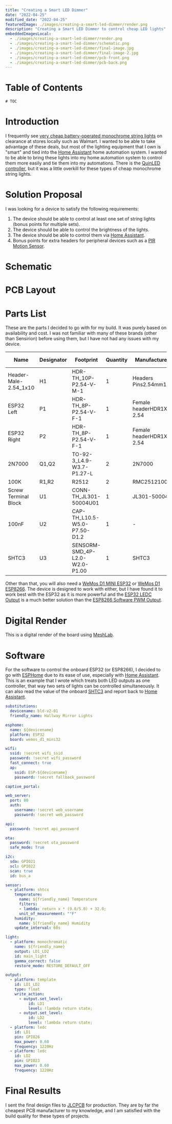 ```yaml
---
title: "Creating a Smart LED Dimmer"
date: "2022-04-25"
modified_date: "2022-04-25"
featuredImage: ./images/creating-a-smart-led-dimmer/render.png
description: "Creating a Smart LED Dimmer to control cheap LED lights"
embeddedImagesLocal:
  - ./images/creating-a-smart-led-dimmer/render.png
  - ./images/creating-a-smart-led-dimmer/schematic.png
  - ./images/creating-a-smart-led-dimmer/final-image.jpg
  - ./images/creating-a-smart-led-dimmer/final-image-2.jpg
  - ./images/creating-a-smart-led-dimmer/pcb-front.png
  - ./images/creating-a-smart-led-dimmer/pcb-back.png
---
```


# Table of Contents
```toc
# TOC
```

# Introduction
I frequently see [very cheap battery-operated monochrome string lights](https://www.walmart.com/ip/859641125) on clearance at stores locally such as Walmart. I wanted to be able to take advantage of these deals, but most of the lighting equipment that I own is "smart" and tied into the [Home Assistant](https://home-assistant.io/) home automation system. I wanted to be able to bring these lights into my home automation system to control them more easily and tie them into my automations. There is the [QuinLED controller](https://quinled.info/), but it was a little overkill for these types of cheap monochrome string lights.

# Solution Proposal
I was looking for a device to satisfy the following requirements:
1. The device should be able to control at least one set of string lights (bonus points for multiple sets).
2. The device should be able to control the brightness of the lights.
3. The device should be able to control them via [Home Assistant](https://home-assistant.io/).
4. Bonus points for extra headers for peripheral devices such as a [PIR Motion Sensor](https://esphome.io/cookbook/pir.html).

# Schematic
<GatsbyImage className="object-scale-down rounded-lg" alt="Smart LED Dimmer Schematic" image={getImage(props.localImages[1])} />

# PCB Layout
<div class="flex flow-row gap-4">
  <GatsbyImage className="object-scale-down h-1/2 w-1/2 rounded-lg" alt="Smart LED Dimmer PCB Layout Front" image={getImage(props.localImages[4])} />
  <GatsbyImage className="object-scale-down h-1/2 w-1/2 rounded-lg" alt="Smart LED Dimmer PCB Layout Back" image={getImage(props.localImages[5])} />
</div>

# Parts List
These are the parts I decided to go with for my build. It was purely based on availability and cost. I was not familiar with many of these brands (other than Sensirion) before using them, but I have not had any issues with my device.

|Name                 |Designator|Footprint                     |Quantity|Manufacturer Part       |Manufacturer|Supplier|Supplier Part|
|---------------------|----------|------------------------------|--------|------------------------|------------|--------|-------------|
|Header-Male-2.54_1x10|H1        |HDR-TH_10P-P2.54-V-M-1        |1       |Headers Pins2.54mm1*10P |            |LCSC    |C57369       |
|ESP32 Left           |P1        |HDR-TH_8P-P2.54-V-F-1         |1       |Female headerHDR1X8-2.54|BOOMELE     |LCSC    |C27438       |
|ESP32 Right          |P2        |HDR-TH_8P-P2.54-V-F-1         |1       |Female headerHDR1X8-2.54|BOOMELE     |LCSC    |C27438       |
|2N7000               |Q1,Q2     |TO-92-3_L4.9-W3.7-P1.27-L     |2       |2N7000                  |CJ          |LCSC    |C9114        |
|100K                 |R1,R2     |R2512                         |2       |RMC2512100K1%N          |Tyohm       |LCSC    |C269364      |
|Screw Terminal Block |U1        |CONN-TH_JL301-50004U01        |1       |JL301-50004U01          |JILN(锦凌)  |LCSC    |C1509680     |
|100nF                |U2        |CAP-TH_L10.5-W5.0-P7.50-D1.2  |1       |-                       |Tongfeng    |LCSC    |C281835      |
|SHTC3                |U3        |SENSORM-SMD_4P-L2.0-W2.0-P1.00|1       |SHTC3                   |Sensirion   |LCSC    |C194656      |

Other than that, you will also need a [WeMos D1 MINI ESP32](https://docs.platformio.org/en/stable/boards/espressif32/wemos_d1_mini32.html) or [WeMos D1 ESP8266](https://www.wemos.cc/en/latest/d1/d1_mini.html). The device is designed to work with either, but I have found it to work best with the ESP32 as it is more powerful and the [ESP32 LEDC Output](https://esphome.io/components/output/ledc.html) is a much better solution than the [ESP8266 Software PWM Output](https://esphome.io/components/output/esp8266_pwm.html).

# Digital Render
This is a digital render of the board using [MeshLab](https://www.meshlab.net/).
<GatsbyImage className="object-scale-down rounded-lg" alt="Smart LED Dimmer Digital Render" image={getImage(props.localImages[0])} />

# Software
For the software to control the onboard ESP32 (or ESP8266), I decided to go with [ESPHome](https://esphome.io/) due to its ease of use, especially with [Home Assistant](https://home-assistant.io/). This is an example that I wrote which treats both LED outputs as one controller, that way two sets of lights can be controlled simultaneously. It can also read the value of the onboard [SHTC3](https://sensirion.com/media/documents/643F9C8E/6164081E/Sensirion_Humidity_Sensors_SHTC3_Datasheet.pdf) and report back to [Home Assistant](https://home-assistant.io/).

```yaml
substitutions:
  devicename: bld-v2-01
  friendly_name: Hallway Mirror Lights

esphome:
  name: ${devicename}
  platform: ESP32
  board: wemos_d1_mini32

wifi:
  ssid: !secret wifi_ssid
  password: !secret wifi_password
  fast_connect: true
  ap:
    ssid: ESP-${devicename}
    password: !secret fallback_password

captive_portal:

web_server:
  port: 80
  auth:
    username: !secret web_username
    password: !secret web_password

api:
  password: !secret api_password

ota:
  password: !secret ota_password
  safe_mode: True

i2c:
  sda: GPIO21
  scl: GPIO22
  scan: true
  id: bus_a

sensor:
  - platform: shtcx
    temperature:
      name: ${friendly_name} Temperature
      filters:
      - lambda: return x * (9.0/5.0) + 32.0;
      unit_of_measurement: "°F"
    humidity:
      name: ${friendly_name} Humidity
    update_interval: 60s

light:
  - platform: monochromatic
    name: ${friendly_name}
    output: LD1_LD2
    id: main_light
    gamma_correct: false
    restore_mode: RESTORE_DEFAULT_OFF

output:
  - platform: template
    id: LD1_LD2
    type: float
    write_action:
      - output.set_level:
          id: LD1
          level: !lambda return state;
      - output.set_level:
          id: LD2
          level: !lambda return state;
  - platform: ledc
    id: LD1
    pin: GPIO26
    max_power: 0.60
    frequency: 1220Hz
  - platform: ledc
    id: LD2
    pin: GPIO23
    max_power: 0.60
    frequency: 1220Hz
```
# Final Results
I sent the final design files to [JLCPCB](https://www.jlcpcb.com/) for production. They are by far the cheapest PCB manufacturer to my knowledge, and I am satisfied with the build quality for these types of projects. 
<div class="flex flow-row gap-4">
  <GatsbyImage className="object-scale-down h-1/2 w-1/2 rounded-lg" alt="Smart LED Dimmer Physical Device 1" image={getImage(props.localImages[2])} />
  <GatsbyImage className="object-scale-down h-1/2 w-1/2 rounded-lg" alt="Smart LED Dimmer Physical Device 2" image={getImage(props.localImages[3])} />
</div>